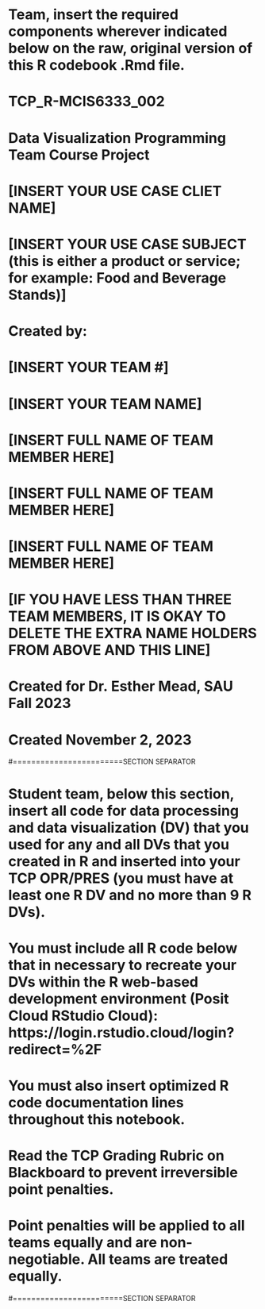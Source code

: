 # Team, insert the required components wherever indicated below on the raw, original version of this R codebook .Rmd file.

# TCP_R-MCIS6333_002

# Data Visualization Programming Team Course Project
# [INSERT YOUR USE CASE CLIET NAME]
# [INSERT YOUR USE CASE SUBJECT (this is either a product or service; for example: Food and Beverage Stands)]

# Created by:
# [INSERT YOUR TEAM #]
# [INSERT YOUR TEAM NAME]
# [INSERT FULL NAME OF TEAM MEMBER HERE]
# [INSERT FULL NAME OF TEAM MEMBER HERE]
# [INSERT FULL NAME OF TEAM MEMBER HERE]
# [IF YOU HAVE LESS THAN THREE TEAM MEMBERS, IT IS OKAY TO DELETE THE EXTRA NAME HOLDERS FROM ABOVE AND THIS LINE]

# Created for Dr. Esther Mead, SAU Fall 2023

# Created November 2, 2023

#========================SECTION SEPARATOR

# Student team, below this section, insert all code for data processing and data visualization (DV) that you used for any and all DVs that you created in R and inserted into your TCP OPR/PRES (you must have at least one R DV and no more than 9 R DVs).
# You must include all R code below that in necessary to recreate your DVs within the R web-based development environment (Posit Cloud RStudio Cloud): https://login.rstudio.cloud/login?redirect=%2F
# You must also insert optimized R code documentation lines throughout this notebook.
# Read the TCP Grading Rubric on Blackboard to prevent irreversible point penalties.
# Point penalties will be applied to all teams equally and are non-negotiable. All teams are treated equally.

#========================SECTION SEPARATOR


